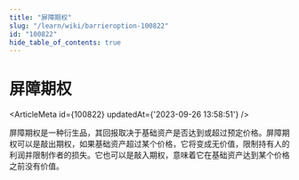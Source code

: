 ```yaml
---
title: "屏障期权"
slug: "/learn/wiki/barrieroption-100822"
id: "100822"
hide_table_of_contents: true
---
```



# 屏障期权

<ArticleMeta id={100822} updatedAt={'2023-09-26 13:58:51'} />
<div className='border-solid border-b border-t-0 my-4 border-[var(--ifm-color-gray-300)]' />

屏障期权是一种衍生品，其回报取决于基础资产是否达到或超过预定价格。屏障期权可以是敲出期权，如果基础资产超过某个价格，它将变成无价值，限制持有人的利润并限制作者的损失。它也可以是敲入期权，意味着它在基础资产达到某个价格之前没有价值。

